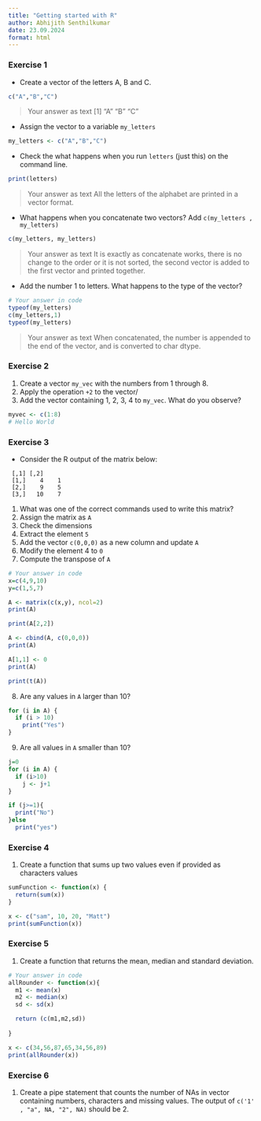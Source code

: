```yaml
---
title: "Getting started with R"
author: Abhijith Senthilkumar
date: 23.09.2024
format: html
---
```


### Exercise 1 {#sec-1}

* Create a vector of the letters A, B and C.

```r
c("A","B","C")

```
> Your answer as text
[1] "A" "B" "C"


* Assign the vector to a variable `my_letters`
```r
my_letters <- c("A","B","C")

```


* Check the what happens when you run `letters` (just this) on the command line.
```r
print(letters)

```

> Your answer as text
All the letters of the alphabet are printed in a vector format.



* What happens when you concatenate two vectors? Add `c(my_letters , my_letters)`
```r
c(my_letters, my_letters)

```

> Your answer as text
It is exactly as concatenate works, there is no change to the order or it is not sorted, the second vector is added to the first vector and printed together. 


* Add the number 1 to letters. What happens to the type of the vector?
```r
# Your answer in code
typeof(my_letters)
c(my_letters,1)
typeof(my_letters)

```

> Your answer as text
When concatenated, the number is appended to the end of the vector, and is converted to char dtype. 



### Exercise 2


1. Create a vector `my_vec` with the numbers from 1 through 8.
2. Apply the operation `+2` to the vector/
3. Add the vector containing 1, 2, 3, 4 to `my_vec`. What do you observe?

```r
myvec <- c(1:8)
# Hello World


```



### Exercise 3

* Consider the R output of the matrix below:

```
 [,1] [,2]
 [1,]    4    1
 [2,]    9    5
 [3,]   10    7
```

1. What was one of the correct commands used to write this matrix?
2. Assign the matrix as `A`
3. Check the dimensions
4. Extract the element `5`
5. Add the vector `c(0,0,0)` as a new column and update `A`
6. Modify the element 4 to `0`
7. Compute the transpose of `A`

```r
# Your answer in code
x=c(4,9,10)
y=c(1,5,7)

A <- matrix(c(x,y), ncol=2)
print(A)

print(A[2,2])

A <- cbind(A, c(0,0,0))
print(A)

A[1,1] <- 0
print(A)

print(t(A))
```


8. Are any values in `A` larger than 10? 
```r
for (i in A) {
  if (i > 10)
    print("Yes")
}

```

9. Are all values in `A` smaller than 10?
```r
j=0
for (i in A) {
  if (i>10)
    j <- j+1
}

if (j>=1){
  print("No")
}else
  print("yes")

```

### Exercise 4

1. Create a function that sums up two values even if provided as characters values

```r
sumFunction <- function(x) {
  return(sum(x))
}

x <- c("sam", 10, 20, "Matt")
print(sumFunction(x))
```


### Exercise 5

1. Create a function that returns the mean, median and standard deviation.

```r
# Your answer in code
allRounder <- function(x){
  m1 <- mean(x)
  m2 <- median(x)
  sd <- sd(x)

  return (c(m1,m2,sd))
  
}

x <- c(34,56,87,65,34,56,89)
print(allRounder(x))

```


### Exercise 6
1. Create a pipe statement that counts the number of NAs in vector containing numbers, characters and missing values.
The output of `c('1' , "a", NA, "2", NA)` should be 2.

```r



```


